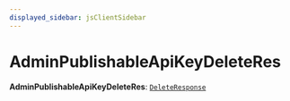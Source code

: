 ```yaml
---
displayed_sidebar: jsClientSidebar
---
```



# AdminPublishableApiKeyDeleteRes

 **AdminPublishableApiKeyDeleteRes**: [`DeleteResponse`](../interfaces/internal.DeleteResponse.mdx)
